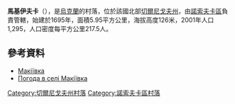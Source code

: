 {{coord|50|40|13|N|31|50|4|E|scale:100000|display=title}}

'''馬基伊夫卡'''（{{lang-uk|Макіївка}}），是[[烏克蘭|烏克蘭]]的村落，位於該國北部[[切爾尼戈夫州|切爾尼戈夫州]]，由[[諾索夫卡區|諾索夫卡區]]負責管轄，始建於1695年，面積5.95平方公里，海拔高度126米，2001年人口1,295，人口密度每平方公里217.5人。

==參考資料==
* [http://gska2.rada.gov.ua/pls/z7502/A005?rf7571=40751 Макіївка]{{dead link|date=2018年5月 |bot=InternetArchiveBot |fix-attempted=yes }}
* [http://weather.in.ua/ua/chernigovskaja/14396 Погода в селі Макіївка] {{Wayback|url=http://weather.in.ua/ua/chernigovskaja/14396 |date=20160305081310 }}

[[Category:切爾尼戈夫州村落|Category:切爾尼戈夫州村落]]
[[Category:諾索夫卡區村落|Category:諾索夫卡區村落]]


{{Chernihiv-geo-stub}}